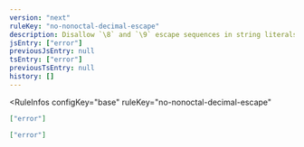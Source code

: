 ```yaml
---
version: "next"
ruleKey: "no-nonoctal-decimal-escape"
description: Disallow `\8` and `\9` escape sequences in string literals
jsEntry: ["error"]
previousJsEntry: null
tsEntry: ["error"]
previousTsEntry: null
history: []
---
```


<RuleInfos 
  configKey="base" 
  ruleKey="no-nonoctal-decimal-escape" 
>

```json
["error"]
```

```json
["error"]
```

</RuleInfos>
